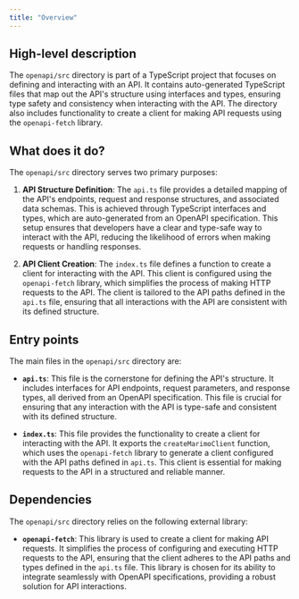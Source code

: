 ```yaml
---
title: "Overview"
---
```


## High-level description

The `openapi/src` directory is part of a TypeScript project that focuses on defining and interacting with an API. It contains auto-generated TypeScript files that map out the API's structure using interfaces and types, ensuring type safety and consistency when interacting with the API. The directory also includes functionality to create a client for making API requests using the `openapi-fetch` library.

## What does it do?

The `openapi/src` directory serves two primary purposes:

1. **API Structure Definition**: The `api.ts` file provides a detailed mapping of the API's endpoints, request and response structures, and associated data schemas. This is achieved through TypeScript interfaces and types, which are auto-generated from an OpenAPI specification. This setup ensures that developers have a clear and type-safe way to interact with the API, reducing the likelihood of errors when making requests or handling responses.

2. **API Client Creation**: The `index.ts` file defines a function to create a client for interacting with the API. This client is configured using the `openapi-fetch` library, which simplifies the process of making HTTP requests to the API. The client is tailored to the API paths defined in the `api.ts` file, ensuring that all interactions with the API are consistent with its defined structure.

## Entry points

The main files in the `openapi/src` directory are:

- **`api.ts`**: This file is the cornerstone for defining the API's structure. It includes interfaces for API endpoints, request parameters, and response types, all derived from an OpenAPI specification. This file is crucial for ensuring that any interaction with the API is type-safe and consistent with its defined structure.

- **`index.ts`**: This file provides the functionality to create a client for interacting with the API. It exports the `createMarimoClient` function, which uses the `openapi-fetch` library to generate a client configured with the API paths defined in `api.ts`. This client is essential for making requests to the API in a structured and reliable manner.

## Dependencies

The `openapi/src` directory relies on the following external library:

- **`openapi-fetch`**: This library is used to create a client for making API requests. It simplifies the process of configuring and executing HTTP requests to the API, ensuring that the client adheres to the API paths and types defined in the `api.ts` file. This library is chosen for its ability to integrate seamlessly with OpenAPI specifications, providing a robust solution for API interactions.